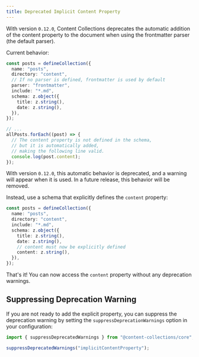 ```yaml
---
title: Deprecated Implicit Content Property
---
```


With version `0.12.0`, Content Collections deprecates the automatic addition of the content property to the document when using the frontmatter parser (the default parser).

Current behavior:

```ts
const posts = defineCollection({
  name: "posts",
  directory: "content",
  // If no parser is defined, frontmatter is used by default
  parser: "frontmatter",
  include: "*.md",
  schema: z.object({
    title: z.string(),
    date: z.string(),
  }),
});

// ...
allPosts.forEach((post) => {
  // The content property is not defined in the schema,
  // but it is automatically added,
  // making the following line valid.
  console.log(post.content);
});
```

With version `0.12.0`, this automatic behavior is deprecated, and a warning will appear when it is used. In a future release, this behavior will be removed.

Instead, use a schema that explicitly defines the `content` property:

```ts
const posts = defineCollection({
  name: "posts",
  directory: "content",
  include: "*.md",
  schema: z.object({
    title: z.string(),
    date: z.string(),
    // content must now be explicitly defined
    content: z.string(),
  }),
});
```

That's it! You can now access the `content` property without any deprecation warnings.

## Suppressing Deprecation Warning

If you are not ready to add the explicit property, you can suppress the deprecation warning by setting the `suppressDeprecationWarnings` option in your configuration:

```ts
import { suppressDeprecatedWarnings } from "@content-collections/core";

suppressDeprecatedWarnings("implicitContentProperty");
```
